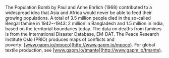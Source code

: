 
The Population Bomb by Paul and Anne Ehrlich (1968) contributed to a widespread idea that Asia and Africa would never be able to feed their growing populations. A total of 3.5 million people died in the so-called Bengal famine in 1942--1943: 2 million in Bangladesh and 1.5 million in India, based on the territorial boundaries today. The data on deaths from famines is from the International Disaster Database, EM-DAT. The Peace Research Institute Oslo (PRIO) produces maps of conflicts and poverty: [www.gapm.io/mpoco](http://www.gapm.io/mpoco). For global textile production, see [www.gapm.io/tmante](http://www.gapm.io/tmante).